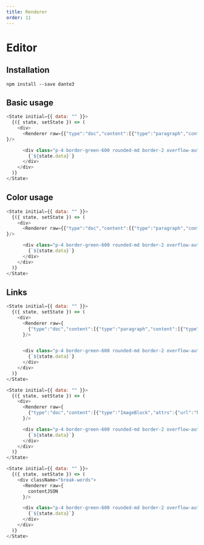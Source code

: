 ```yaml
---
title: Renderer
order: 11
---
```


# Editor

## Installation

`npm install --save dante3`

## Basic usage


```js live=true
<State initial={{ data: "" }}>
  {({ state, setState }) => (
    <div>
      <Renderer raw={{"type":"doc","content":[{"type":"paragraph","content":[{"type":"text","text":"helo"},{"type":"text","marks":[{"type":"textStyle","attrs":{"color":"#d42323"}}],"text":"o"}]}]}
}/>

      <div class="p-4 border-green-600 rounded-md border-2 overflow-auto">
        {`${state.data}`}
      </div>
    </div>
  )}
</State>
```

## Color usage


```js live=true
<State initial={{ data: "" }}>
  {({ state, setState }) => (
    <div>
      <Renderer raw={{"type":"doc","content":[{"type":"paragraph","content":[{"type":"text","text":"helo"},{"type":"text","marks":[{"type":"textStyle","attrs":{"color":"#d42323"}}],"text":"o"}]}]}
}/>

      <div class="p-4 border-green-600 rounded-md border-2 overflow-auto">
        {`${state.data}`}
      </div>
    </div>
  )}
</State>
```

## Links

```js live=true
<State initial={{ data: "" }}>
  {({ state, setState }) => (
    <div>
      <Renderer raw={
        {"type":"doc","content":[{"type":"paragraph","content":[{"type":"text","text":"hola "},{"type":"text","marks":[{"type":"link","attrs":{"href":"http://fkfjfj.com","target":"_blank","class":null}}],"text":"http://fkfjfj.com"},{"type":"text","text":" "},{"type":"text","marks":[{"type":"link","attrs":{"href":"http://google.com","target":"_blank","class":null}}],"text":"google.com"}]}]}
      }/>


      <div class="p-4 border-green-600 rounded-md border-2 overflow-auto">
        {`${state.data}`}
      </div>
    </div>
  )}
</State>
```


```js live=true
<State initial={{ data: "" }}>
  {({ state, setState }) => (
    <div>
      <Renderer raw={
        {"type":"doc","content":[{"type":"ImageBlock","attrs":{"url":"https://miro.medium.com/v2/resize:fit:1400/format:webp/1*cg_wdzpS-Me6_CQyL1pHiA.jpeg","src":null,"width":1686,"height":1580,"loading":true,"loading_progress":0,"caption":"caption!","direction":"center","file":{},"aspect_ratio":{"width":1000,"height":937.129300118624,"ratio":93.7129300118624}}}]}
      }/>

      <div class="p-4 border-green-600 rounded-md border-2 overflow-auto">
        {`${state.data}`}
      </div>
    </div>
  )}
</State>
```


```js live=true
<State initial={{ data: "" }}>
  {({ state, setState }) => (
    <div className="break-words">
      <Renderer raw={
        contentJSON
      }/>

      <div class="p-4 border-green-600 rounded-md border-2 overflow-auto ">
        {`${state.data}`}
      </div>
    </div>
  )}
</State>
```

